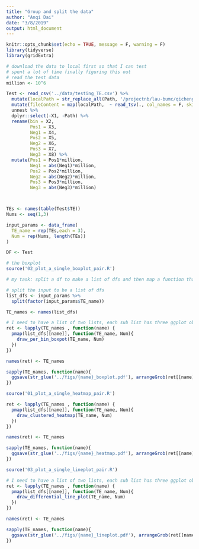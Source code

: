 ```yaml
---
title: "Group and split the data"
author: "Anqi Dai"
date: "3/8/2019"
output: html_document
---
```


```r
knitr::opts_chunk$set(echo = TRUE, message = F, warning = F)
library(tidyverse)
library(gridExtra)
```

```r
# download the data to local first so that I can test
# spent a lot of time finally figuring this out 
# read the test data
million <- 10^6

Test <- read_csv('../data/testing_TE.csv') %>%
  mutate(localPath = str_replace_all(Path, '/projectnb/lau-bumc/qichengm/projects/Lau_lab/human/HD_PD_project/miRNA/','../data/allTest/')) %>%
  mutate(fileContent = map(localPath,  ~ read_tsv(., col_names = F, skip = 1))) %>%
  unnest %>%
  dplyr::select(-X1, -Path) %>%
  rename(bin = X2,  
         Pos1 = X3,
         Neg1 = X4,
         Pos2 = X5,
         Neg2 = X6,
         Pos3 = X7,
         Neg3 = X8) %>%
  mutate(Pos1 = Pos1*million,
         Neg1 = abs(Neg1)*million,
         Pos2 = Pos2*million,
         Neg2 = abs(Neg2)*million,
         Pos3 = Pos3*million,
         Neg3 = abs(Neg3)*million)



TEs <- names(table(Test$TE))
Nums <- seq(1,3)

input_params <- data_frame(
  TE_name = rep(TEs,each = 3),
  Num = rep(Nums, length(TEs))
)

DF <- Test
```

```r
# the boxplot
source('02_plot_a_single_boxplot_pair.R')

# my task: split a df to make a list of dfs and then map a function that needs 2 inputs on each small df.

# split the input to be a list of dfs
list_dfs <- input_params %>%
  split(factor(input_params$TE_name)) 

TE_names <- names(list_dfs)

# I need to have a list of two lists, each sub list has three ggplot object
ret <- lapply(TE_names , function(name) {
  pmap(list_dfs[[name]], function(TE_name, Num){
    draw_per_bin_boxpot(TE_name, Num)
  })
})

names(ret) <- TE_names

sapply(TE_names, function(name){
  ggsave(str_glue('../figs/{name}_boxplot.pdf'), arrangeGrob(ret[[name]][[1]],ret[[name]][[2]],ret[[name]][[3]], nrow = 3) ,  width = 20, height = 36, dpi = 300) 
})
```


```r
source('01_plot_a_single_heatmap_pair.R')

ret <- lapply(TE_names , function(name) {
  pmap(list_dfs[[name]], function(TE_name, Num){
    draw_clustered_heatmap(TE_name, Num)
  })
})

names(ret) <- TE_names

sapply(TE_names, function(name){
  ggsave(str_glue('../figs/{name}_heatmap.pdf'), arrangeGrob(ret[[name]][[1]],ret[[name]][[2]],ret[[name]][[3]], nrow = 3), width = 20, height = 72, dpi = 300, limitsize = FALSE) 
})
```


```r
source('03_plot_a_single_lineplot_pair.R')

# I need to have a list of two lists, each sub list has three ggplot object
ret <- lapply(TE_names , function(name) {
  pmap(list_dfs[[name]], function(TE_name, Num){
    draw_differential_line_plot(TE_name, Num)
  })
})

names(ret) <- TE_names

sapply(TE_names, function(name){
  ggsave(str_glue('../figs/{name}_lineplot.pdf'), arrangeGrob(ret[[name]][[1]],ret[[name]][[2]],ret[[name]][[3]], nrow = 3) ,  width = 20, height = 36, dpi = 300) 
})
```

